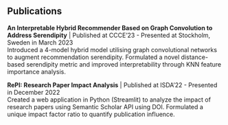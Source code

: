 ## Publications

**An Interpretable Hybrid Recommender Based on Graph Convolution to Address Serendipity** | Published at CCCE'23 - Presented at Stockholm, Sweden in March 2023  
Introduced a 4-model hybrid model utilising graph convolutional networks to augment recommendation serendipity. Formulated a novel distance-based serendipity metric and improved interpretability through KNN feature importance analysis.

**RePI: Research Paper Impact Analysis** | Published at ISDA'22 - Presented in December 2022  
Created a web application in Python (Streamlit) to analyze the impact of research papers using Semantic Scholar API using DOI. Formulated a unique impact factor ratio to quantify publication influence.